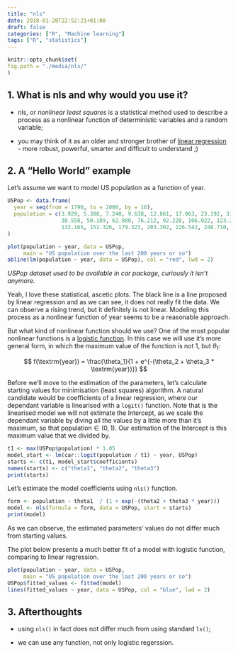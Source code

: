```yaml
---
title: "nls"
date: 2018-01-28T22:52:21+01:00
draft: false
categories: ["R", "Machine learning"]
tags: ["R", "statistics"]
---
```



```r
knitr::opts_chunk$set(
fig.path = "./media/nls/"
)
```



## 1. What is nls and why would you use it?

* nls, or *nonlinear least squares* is a statistical method used to describe a process as a nonlinear function of deterministic variables and a random variable;

* you may think of it as an older and stronger brother of [linear regression](https://tomis9.gtihub.io/sklearn_regression) - more robust, powerful, smarter and difficult to understand ;)

## 2. A "Hello World" example

Let's assume we want to model US population as a function of year.
```r
USPop <- data.frame(
  year = seq(from = 1790, to = 2000, by = 10),
  population = c(3.929, 5.308, 7.240, 9.638, 12.861, 17.063, 23.192, 31.443, 
                 38.558, 50.189, 62.980, 76.212, 92.228, 106.022, 123.203, 
                 132.165, 151.326, 179.323, 203.302, 226.542, 248.710, 281.422)
)

plot(population ~ year, data = USPop, 
     main = "US population over the last 200 years or so")
abline(lm(population ~ year, data = USPop), col = "red", lwd = 2)
```

*USPop dataset used to be available in car package, curiously it isn't anymore.*

Yeah, I love these statistical, ascetic plots. The black line is a line proposed by linear regression and as we can see, it does not really fit the data. We can observe a rising trend, but it definitely is not linear. Modeling this process as a nonlinear function of year seems to be a reasonable approach.

But what kind of nonlinear function should we use? One of the most popular nonlinear functions is a [logistic function](https://en.wikipedia.org/wiki/Logistic_function). In this case we will use it's more general form, in which the maximum value of the function is not 1, but $\theta_1$:


$$ f(\textrm{year}) = \frac{\theta_1}{1 + e^{-(\theta_2 + \theta_3 * \textrm{year})}} $$


Before we'll move to the estimation of the parameters, let's calculate starting values for minimisation (least squares) algorithm. A natural candidate would be coefficients of a linear regression, where our dependant variable is linearised with a `logit()` function. Note that is the linearised model we will not extimate the Intercept, as we scale the dependant variable by diving all the values by a little more than it's maximum, so that $\textrm{population}\in(0,1)$. Our estimation of the Intercept is this maximum value that we divided by.
```r
t1 <- max(USPop$population) * 1.05
model_start <- lm(car::logit(population / t1) ~ year, USPop)
starts <- c(t1, model_start$coefficients)
names(starts) <- c("theta1", "theta2", "theta3")
print(starts)
```

Let's estimate the model coefficients using `nls()` function.
```r
form <- population ~ theta1  / (1 + exp(-(theta2 + theta3 * year)))
model <- nls(formula = form, data = USPop, start = starts)
print(model)
```

As we can observe, the estimated parameters' values do not differ much from starting values.

The plot below presents a much better fit of a model with logistic function, comparing to linear regression.

```r
plot(population ~ year, data = USPop, 
     main = "US population over the last 200 years or so")
USPop$fitted_values <- fitted(model)
lines(fitted_values ~ year, data = USPop, col = "blue", lwd = 2)
```

## 3. Afterthoughts

* using `nls()` in fact does not differ much from using standard `ls()`;

* we can use any function, not only logistic regerssion.
